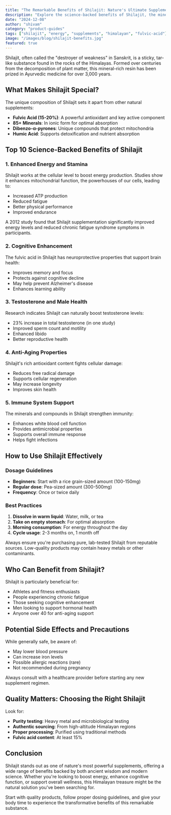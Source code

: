 ```yaml
---
title: "The Remarkable Benefits of Shilajit: Nature's Ultimate Supplement"
description: "Explore the science-backed benefits of Shilajit, the mineral-rich resin from the Himalayas. Learn how this ancient remedy can boost energy, enhance cognitive function, and support overall wellness."
date: "2024-12-08"
author: "shivam"
category: "product-guides"
tags: ["shilajit", "energy", "supplements", "himalayan", "fulvic-acid"]
image: "/images/blog/shilajit-benefits.jpg"
featured: true
---
```


Shilajit, often called the "destroyer of weakness" in Sanskrit, is a sticky, tar-like substance found in the rocks of the Himalayas. Formed over centuries from the decomposition of plant matter, this mineral-rich resin has been prized in Ayurvedic medicine for over 3,000 years.

## What Makes Shilajit Special?

The unique composition of Shilajit sets it apart from other natural supplements:

- **Fulvic Acid (15-20%)**: A powerful antioxidant and key active component
- **85+ Minerals**: In ionic form for optimal absorption
- **Dibenzo-α-pyrones**: Unique compounds that protect mitochondria
- **Humic Acid**: Supports detoxification and nutrient absorption

<ProductCard productId="1" />

## Top 10 Science-Backed Benefits of Shilajit

### 1. Enhanced Energy and Stamina

Shilajit works at the cellular level to boost energy production. Studies show it enhances mitochondrial function, the powerhouses of our cells, leading to:
- Increased ATP production
- Reduced fatigue
- Better physical performance
- Improved endurance

<Callout type="info">
A 2012 study found that Shilajit supplementation significantly improved energy levels and reduced chronic fatigue syndrome symptoms in participants.
</Callout>

### 2. Cognitive Enhancement

The fulvic acid in Shilajit has neuroprotective properties that support brain health:
- Improves memory and focus
- Protects against cognitive decline
- May help prevent Alzheimer's disease
- Enhances learning ability

### 3. Testosterone and Male Health

Research indicates Shilajit can naturally boost testosterone levels:
- 23% increase in total testosterone (in one study)
- Improved sperm count and motility
- Enhanced libido
- Better reproductive health

### 4. Anti-Aging Properties

Shilajit's rich antioxidant content fights cellular damage:
- Reduces free radical damage
- Supports cellular regeneration
- May increase longevity
- Improves skin health

### 5. Immune System Support

The minerals and compounds in Shilajit strengthen immunity:
- Enhances white blood cell function
- Provides antimicrobial properties
- Supports overall immune response
- Helps fight infections

## How to Use Shilajit Effectively

### Dosage Guidelines
- **Beginners**: Start with a rice grain-sized amount (100-150mg)
- **Regular dose**: Pea-sized amount (300-500mg)
- **Frequency**: Once or twice daily

### Best Practices
1. **Dissolve in warm liquid**: Water, milk, or tea
2. **Take on empty stomach**: For optimal absorption
3. **Morning consumption**: For energy throughout the day
4. **Cycle usage**: 2-3 months on, 1 month off

<Callout type="warning">
Always ensure you're purchasing pure, lab-tested Shilajit from reputable sources. Low-quality products may contain heavy metals or other contaminants.
</Callout>

## Who Can Benefit from Shilajit?

Shilajit is particularly beneficial for:
- Athletes and fitness enthusiasts
- People experiencing chronic fatigue
- Those seeking cognitive enhancement
- Men looking to support hormonal health
- Anyone over 40 for anti-aging support

## Potential Side Effects and Precautions

While generally safe, be aware of:
- May lower blood pressure
- Can increase iron levels
- Possible allergic reactions (rare)
- Not recommended during pregnancy

Always consult with a healthcare provider before starting any new supplement regimen.

## Quality Matters: Choosing the Right Shilajit

Look for:
- **Purity testing**: Heavy metal and microbiological testing
- **Authentic sourcing**: From high-altitude Himalayan regions
- **Proper processing**: Purified using traditional methods
- **Fulvic acid content**: At least 15%

<NewsletterSignup />

## Conclusion

Shilajit stands out as one of nature's most powerful supplements, offering a wide range of benefits backed by both ancient wisdom and modern science. Whether you're looking to boost energy, enhance cognitive function, or support overall wellness, this Himalayan treasure might be the natural solution you've been searching for.

Start with quality products, follow proper dosing guidelines, and give your body time to experience the transformative benefits of this remarkable substance.